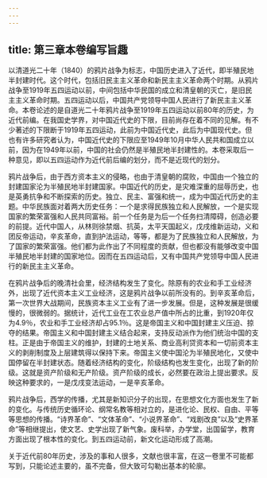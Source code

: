 ```yaml
---
---
---
```

title: 第三章本卷编写旨趣
---



以清道光二十年（1840）的鸦片战争为标志，中国历史进入了近代，即半殖民地半封建时代。这个时代，包括旧民主主义革命和新民主主义革命两个时期。从鸦片战争至1919年五四运动以前，中间包括中华民国的成立和清皇朝的灭亡，是旧民主主义革命时期。五四运动以后，中国共产党领导中国人民进行了新民主主义革命。本卷论述的是自道光二十年鸦片战争至1919年五四运动以前80年的历史，为近代前编。在我国史学界，对中国近代史的下限，目前尚存在着不同的见解。有不少著述的下限断于1919年五四运动，此前为中国近代史，此后为中国现代史。但也有许多研究者认为，中国近代史的下限应至1949年10月中华人民共和国成立以前，因为在1949年以前，中国的社会仍然是半殖民地半封建性的。本卷采取后一种意见，即以五四运动作为近代前后编的划分，而不是近现代的划分。

鸦片战争后，由于西方资本主义的侵略，也由于清皇朝的腐败，中国由一个独立的封建国家沦为半殖民地半封建国家。中国近代的历史，是灾难深重的屈辱历史，也是英勇抗争和不断探索的历史。独立、民主、富强和统一，成为中国近代历史的主题。中华民族面对着两大历史任务：一个是求得民族独立和人民解放，一个是实现国家的繁荣富强和人民共同富裕。前一个任务是为后一个任务扫清障碍，创造必要的前提。近代中国人，从林则徐禁烟、抗英，太平天国起义，戊戌维新运动，义和团反帝运动，辛亥革命，直到护法运动，等等，都是为了民族独立和人民解放，为了国家的繁荣富强。他们都为此作出了不同程度的贡献，但也都没有能够改变中国半殖民地半封建的国家地位。因而在五四运动后，又有中国共产党领导中国人民进行的新民主主义革命。

在鸦片战争后的晚清社会里，经济结构发生了变化。除原有的农业和手工业经济外，出现了近代资本主义工业经济，这是鸦片战争以前所没有的。到辛亥革命后，第一次世界大战期间，民族资本主义工业有了进一步发展。但是，这种发展是很缓慢的，很微弱的。据统计，近代工业在工农业总产值中所占的比重，到1920年仅为4.9％，农业和手工业经济却占95.1％。这是帝国主义和中国封建主义压迫、掠夺的结果。帝国主义和中国封建主义结合起来，支持反动派作为他们统治中国的支柱。正是由于帝国主义的维护，封建的土地关系、商业高利贷资本和一切前资本主义的剥削制度及上层建筑得以保持下来。帝国主义使中国沦为半殖民地化，又使中国停留在半封建状态。随着经济结构的变化，阶级结构也发生变化，出现了新的阶级。这就是资产阶级和无产阶级。资产阶级的成长，必然要在政治上提出要求。反映这种要求的，一是戊戌变法运动，一是辛亥革命。

鸦片战争后，西学的传播，尤其是新知识分子的出现，在思想文化方面也发生了新的变化。与传统历史循环论、纲常名教等相对立的，是进化论、民权、自由、平等等思想的传播。“诗界革命”、“文体革命”、“小说界革命”、“戏剧改良”以及“史界革命”等相继提出，使文艺、史学出现了新气象。废科举，办学堂，出国留学，教育方面出现了根本性的变化。到五四运动前，新文化运动形成了高潮。

关于近代前80年历史，涉及的事和人很多，文献也很丰富，在这一卷里不可能都写到，只能论述主要的，虽不完备，但大致可勾勒出基本的轮廓。
